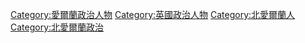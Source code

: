 [[Category:愛爾蘭政治人物|Category:愛爾蘭政治人物]]
[[Category:英國政治人物|Category:英國政治人物]]
[[Category:北愛爾蘭人|Category:北愛爾蘭人]]
[[Category:北愛爾蘭政治|Category:北愛爾蘭政治]]